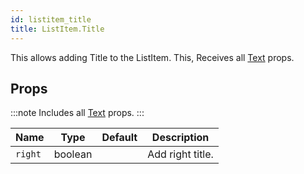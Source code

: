 ```yaml
---
id: listitem_title
title: ListItem.Title
---
```



This allows adding Title to the ListItem.
This, Receives all [Text](text#props) props.

## Props

:::note
Includes all [Text](https://reactnative.dev/docs/text#props) props.
:::

<div class='table-responsive'>

| Name    | Type    | Default | Description      |
| ------- | ------- | ------- | ---------------- |
| `right` | boolean |         | Add right title. |

</div>
